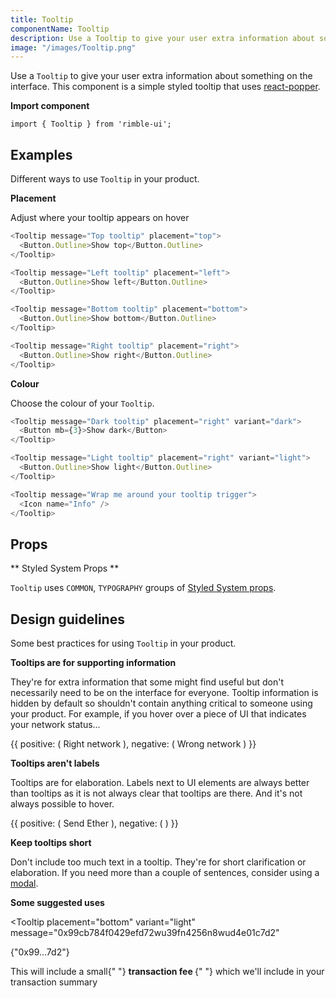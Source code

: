 ```yaml
---
title: Tooltip
componentName: Tooltip
description: Use a Tooltip to give your user extra information about something on the interface. This component is a simple styled tooltip that uses react-popper.
image: "/images/Tooltip.png"
---
```


Use a `Tooltip` to give your user extra information about something on the interface. This component is a simple styled tooltip that uses [react-popper](https://github.com/d8660091/react-popper).

**Import component**

```
import { Tooltip } from 'rimble-ui';
```

## Examples

Different ways to use `Tooltip` in your product.

**Placement**

Adjust where your tooltip appears on hover

```js is=react-live
<Tooltip message="Top tooltip" placement="top">
  <Button.Outline>Show top</Button.Outline>
</Tooltip>
```

```js is=react-live
<Tooltip message="Left tooltip" placement="left">
  <Button.Outline>Show left</Button.Outline>
</Tooltip>
```

```js is=react-live
<Tooltip message="Bottom tooltip" placement="bottom">
  <Button.Outline>Show bottom</Button.Outline>
</Tooltip>
```

```js is=react-live
<Tooltip message="Right tooltip" placement="right">
  <Button.Outline>Show right</Button.Outline>
</Tooltip>
```

**Colour**

Choose the colour of your `Tooltip`.

```js is=react-live
<Tooltip message="Dark tooltip" placement="right" variant="dark">
  <Button mb={3}>Show dark</Button>
</Tooltip>
```

```js is=react-live
<Tooltip message="Light tooltip" placement="right" variant="light">
  <Button.Outline>Show light</Button.Outline>
</Tooltip>
```

```js is=react-live
<Tooltip message="Wrap me around your tooltip trigger">
  <Icon name="Info" />
</Tooltip>
```

## Props

<PropsTable propMetaData={props.propMetaData} />

** Styled System Props **

`Tooltip` uses `COMMON`, `TYPOGRAPHY` groups of [Styled System props](/components/rimble-ui/system-props).

## Design guidelines

Some best practices for using `Tooltip` in your product.

**Tooltips are for supporting information**

They're for extra information that some might find useful but don't necessarily need to be on the interface for everyone. Tooltip information is hidden by default so shouldn't contain anything critical to someone using your product. For example, if you hover over a piece of UI that indicates your network status...

<DoDont>
  {{
    positive: (
      <Tooltip
        placement="right"
        variant="dark"
        message="You're on the Rinkeby network"
      >
        <Button.Text icon="Check">Right network</Button.Text>
      </Tooltip>
    ),
    negative: (
      <Tooltip
        placement="right"
        variant="dark"
        message="To use this dapp you must be on the Rinkeby network"
      >
        <Button.Text icon="Warning">Wrong network</Button.Text>
      </Tooltip>
    )
  }}
</DoDont>

**Tooltips aren't labels**

Tooltips are for elaboration. Labels next to UI elements are always better than tooltips as it is not always clear that tooltips are there. And it's not always possible to hover.

<DoDont>
  {{
    positive: (
      <Tooltip
        placement="bottom"
        variant="light"
        message="This will start the transaction"
      >
        <Button.Outline icon="Send">Send Ether</Button.Outline>
      </Tooltip>
    ),
    negative: (
      <Tooltip placement="bottom" variant="light" message="Send Ether">
        <Button.Outline icon="Send" />
      </Tooltip>
    )
  }}
</DoDont>

**Keep tooltips short**

Don't include too much text in a tooltip. They're for short clarification or elaboration. If you need more than a couple of sentences, consider using a [modal](/components/rimble-ui/Modal).

**Some suggested uses**

<Tooltip
  placement="bottom"
  variant="light"
  message="0x99cb784f0429efd72wu39fn4256n8wud4e01c7d2"
>
  <Pill>{"0x99...7d2"}</Pill>
</Tooltip>

<Text mt={3}>
  This will include a small{" "}
  <Tooltip message="This pays for your transaction to be added to the blockchain">
    <strong>transaction fee </strong>
  </Tooltip>{" "}
  which we'll include in your transaction summary
</Text>
